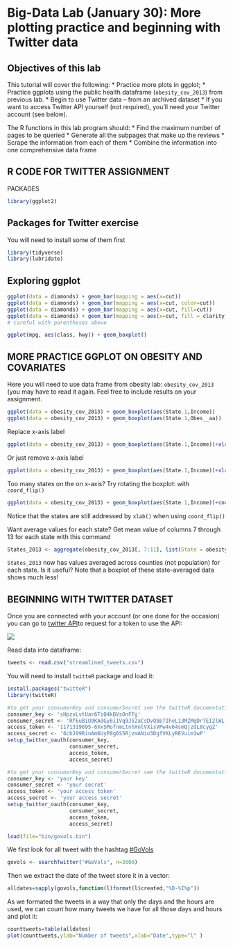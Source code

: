 # Big-Data Lab (January 30): More plotting practice and beginning with Twitter data



## Objectives of this lab

This tutorial will cover the following:
* Practice more plots in ggplot;
* Practice ggplots using the public health dataframe (`obesity_cov_2013`) from previous lab.
* Begin to use Twitter data – from an archived dataset
* If you want to access Twitter API yourself (not required), you’ll need your Twitter account (see below).

The R functions in this lab program should:
* Find the maximum number of pages to be queried
* Generate all the subpages that make up the reviews
* Scrape the information from each of them
* Combine the information into one comprehensive data frame





## R CODE FOR TWITTER ASSIGNMENT

PACKAGES
```r
library(ggplot2)
```


## Packages for Twitter exercise 
You will need to install some of them first 

```r
library(tidyverse)
library(lubridate)
```



## Exploring ggplot

```r
ggplot(data = diamonds) + geom_bar(mapping = aes(x=cut))
ggplot(data = diamonds) + geom_bar(mapping = aes(x=cut, color=cut))
ggplot(data = diamonds) + geom_bar(mapping = aes(x=cut, fill=cut))
ggplot(data = diamonds) + geom_bar(mapping = aes(x=cut, fill = clarity), position = "dodge")
# careful with parentheses above

ggplot(mpg, aes(class, hwy)) + geom_boxplot()

```



## MORE PRACTICE GGPLOT ON OBESITY AND COVARIATES 

Here  you will need to use data frame from obesity lab: `obesity_cov_2013` (you may have to read it again. Feel free to include results on your assignment.

```r
ggplot(data = obesity_cov_2013) + geom_boxplot(aes(State.1,Income))
ggplot(data = obesity_cov_2013) + geom_boxplot(aes(State.1,Obes__aa))
```

Replace x-axis label

```r
ggplot(data = obesity_cov_2013) + geom_boxplot(aes(State.1,Income))+xlab("State")
```

Or just remove x-axis label

```r
ggplot(data = obesity_cov_2013) + geom_boxplot(aes(State.1,Income))+xlab("")
```

Too many states on the on x-axis?  Try rotating the boxplot: with `coord_flip()`

```r
ggplot(data = obesity_cov_2013) + geom_boxplot(aes(State.1,Income))+coord_flip()
```

 Notice that the states are still addressed by `xlab()` when using `coord_flip()`

 Want average values for each state? 
Get mean value of columns 7 through 13 for each state with this command

```r
States_2013 <- aggregate(obesity_cov_2013[, 7:11], list(State = obesity_cov_2013$State.1), mean)
```

 `States_2013` now has  values averaged across counties (not population) for each state. Is it useful? Note that a boxplot of these state-averaged data shows much less!


## BEGINNING WITH TWITTER DATASET

Once you are connected with your account (or one done for the occasion) 
you can go to [twitter API](https://developer.twitter.com/apps)to request for a token to use the API: 


![](images/creatApp.png)


Read data into dataframe:

```r
tweets <- read.csv("streamlined_tweets.csv")
```

You will need to install `twitteR` package and load it:

```r
install.packages("twitteR")
library(twitteR)
```

```r
#to get your consumerKey and consumerSecret see the twitteR documentation for instructions
consumer_key <- 'sHpzxLvtUar6TiQ4kBVsOnFFg'
consumer_secret <- 'Rf6uBiU9KAdGy6i1Vq9J52aCsDvQbb7IheL13MZMqDr7EI2lWL'
access_token <- '1171319695-6XxSMofnmLtnhXnlVXisVPw4v64smQjzdL8cygZ'
access_secret <- '6cbJ99RinAm6UyP8g6S5RjzmANio3DgfVKLyREVuim1wP'
setup_twitter_oauth(consumer_key,
                    consumer_secret,
                    access_token,
                    access_secret)
```

```r
#to get your consumerKey and consumerSecret see the twitteR documentation for instructions
consumer_key <- 'your key'
consumer_secret <- 'your secret'
access_token <- 'your access token'
access_secret <- 'your access secret'
setup_twitter_oauth(consumer_key,
                    consumer_secret,
                    access_token,
                    access_secret)
```

```r
load(file="bin/govols.bin")
```

We first look for all tweet with the hashtag [#GoVols](https://twitter.com/search?q=GoVols&f=live)

```r
govols <- searchTwitter("#GoVols", n=3000)
```

Then we extract the date of the tweet store it in a vector: 

```r
alldates=sapply(govols,function(l)format(l$created,"%D-%I%p"))
```

As we formated the tweets in a way that only the days and the hours are used, we can count how many tweets we have for all those days and hours and plot it:

```r
counttweets=table(alldates)
plot(counttweets,ylab="Number of tweets",xlab="Date",type="l" )
```




